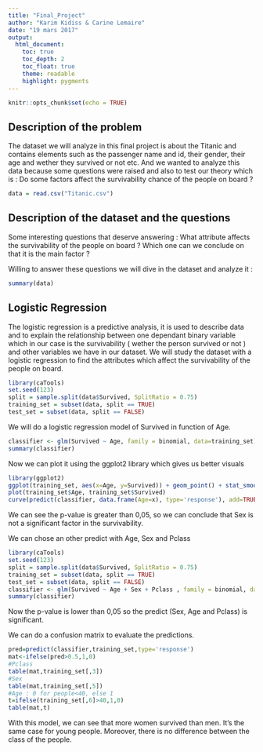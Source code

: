 ```yaml
---
title: "Final_Project"
author: "Karim Kidiss & Carine Lemaire"
date: "19 mars 2017"
output:
  html_document:
    toc: true
    toc_depth: 2
    toc_float: true
    theme: readable
    highlight: pygments
---
```


```r
knitr::opts_chunk$set(echo = TRUE)
```

## Description of the problem

The dataset we will analyze in this final project is about the Titanic and contains elements such as the passenger name and id, their gender, their age and wether they survived or not etc. And we wanted to analyze this data because some questions were raised and also to test our theory which is : Do some factors affect the survivability chance of the people on board ? 


```r
data = read.csv("Titanic.csv")
```

## Description of the dataset and the questions 

Some interesting questions that deserve answering : 
What attribute affects the survivability of the people on board ? Which one can we conclude on that it is the main factor ? 

Willing to answer these questions we will dive in the dataset and analyze it :

```r
summary(data)
```

## Logistic Regression

The logistic regression is a predictive analysis, it is used to describe data and to explain the relationship between one dependant binary variable which in our case is the survivability ( wether the person survived or not ) and other variables we have in our dataset.
We will study the dataset with a logistic regression to find the attributes which affect the survivability of the people on board. 

```r
library(caTools)
set.seed(123)
split = sample.split(data$Survived, SplitRatio = 0.75)
training_set = subset(data, split == TRUE)
test_set = subset(data, split == FALSE)
```

We will do a logistic regression model of Survived in function of Age.

```r
classifier <- glm(Survived ~ Age, family = binomial, data=training_set)
summary(classifier)
```


Now we can plot it using the ggplot2 library which gives us better visuals 

```r
library(ggplot2)
ggplot(training_set, aes(x=Age, y=Survived)) + geom_point() + stat_smooth(method = "glm", method.args = list(family ="binomial"), se=FALSE)
plot(training_set$Age, training_set$Survived)
curve(predict(classifier, data.frame(Age=x), type='response'), add=TRUE)
```

We can see the p-value is greater than 0,05, so we can conclude that Sex is not a significant factor in the survivability.


We can chose an other predict with Age, Sex and Pclass

```r
library(caTools)
set.seed(123)
split = sample.split(data$Survived, SplitRatio = 0.75)
training_set = subset(data, split == TRUE)
test_set = subset(data, split == FALSE)
classifier <- glm(Survived ~ Age + Sex + Pclass , family = binomial, data=training_set)
summary(classifier)
```

Now the p-value is lower than 0,05 so the predict (Sex, Age and Pclass) is significant.

We can do a confusion matrix to evaluate the predictions.

```r
pred=predict(classifier,training_set,type='response')
mat<-ifelse(pred>0.5,1,0)
#Pclass
table(mat,training_set[,3])
#Sex
table(mat,training_set[,5])
#Age : 0 for people<40, else 1
t=ifelse(training_set[,6]>40,1,0)
table(mat,t)

```

With this model, we can see that more women survived than men. It's the same case for young people. Moreover, there is no difference between the class of the people.




```r

```
